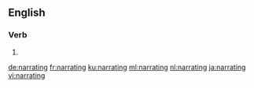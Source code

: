 ==English==

===Verb===
{{head|en|present participle}}

# {{present participle of|narrate|lang=en}}

[[de:narrating]]
[[fr:narrating]]
[[ku:narrating]]
[[ml:narrating]]
[[nl:narrating]]
[[ja:narrating]]
[[vi:narrating]]